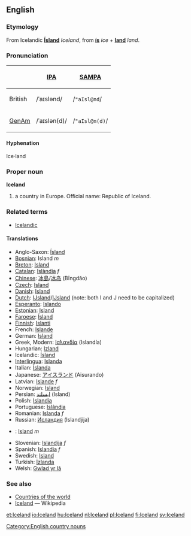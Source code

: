 ==English==
===Etymology===
From Icelandic '''[[Ísland]]''' ''Iceland'', from '''[[ís]]''' ''ice'' + '''[[land]]''' ''land''.

===Pronunciation===
{| border=1 cellpadding=5
! !! [[w:IPA|IPA]] !! [[w:SAMPA|SAMPA]]
|-
! British
| /ˈaɪslənd/ || /<tt>"aIsl@nd</tt>/
|-
! [[GenAm]]
| /ˈaɪslən(d)/ || /<tt>"aIsl@n(d)</tt>/
|}

====Hyphenation====
Ice·land

===Proper noun===
'''Iceland'''
# a country in Europe. Official name: Republic of Iceland.

===Related terms===
*[[Icelandic]]

====Translations====
*Anglo-Saxon: [[Ísland]]
*[[Bosnian]]: Island ''m''
*[[Breton]]: [[Island]]
*[[Catalan]]: [[Islàndia]] ''f''
*[[Chinese]]: [[冰島]]/[[冰岛]] (Bīngdǎo)
*[[Czech]]: [[Island]]
*[[Danish]]: [[Island]]
*[[Dutch]]: [[Ĳsland]]/[[IJsland]] (note: both I and J need to be capitalized)
*[[Esperanto]]: [[Islando]]
*[[Estonian]]: [[Island]]
*[[Faroese]]: [[Ísland]]
*[[Finnish]]: [[Islanti]]
*French: [[Islande]]
*German: [[Island]]
*Greek, Modern: [[Ισλανδία]] (Islandía)
*Hungarian: [[Izland]]
*Icelandic: [[Ísland]]
*[[Interlingua]]: [[Islanda]]
*Italian: [[Islanda]]
*Japanese: [[アイスランド]] (Aisurando)
*Latvian: [[Islande]] ''f''
*Norwegian: [[Island]]
*Persian: [[ایسلند]] (Island)
*Polish: [[Islandia]]
*Portuguese: [[Islândia]]
*Romanian: [[Islanda]] ''f''
*Russian: [[Исландия]] (Islandjija)
*{{sk}}: [[Island#Slovak|Island]] ''m''
*Slovenian: [[Islandija]] ''f''
*Spanish: [[Islandia]] ''f''
*Swedish: [[Island]]
*Turkish: [[İzlanda]]
*Welsh: [[Gwlad yr Iâ]]

===See also===
* [[Countries of the world]]
* [[w:Iceland|Iceland]] — Wikipedia
[[Category:English country nouns]]

[[et:Iceland]]
[[io:Iceland]]
[[hu:Iceland]]
[[nl:Iceland]]
[[pl:Iceland]]
[[fi:Iceland]]
[[sv:Iceland]]